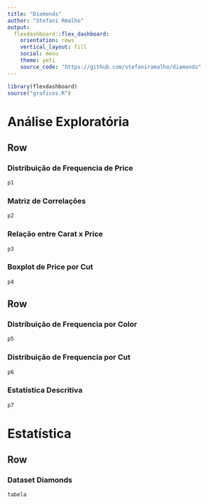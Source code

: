 ---
title: "Diamonds"
author: "Stefani Rmalho"
output: 
  flexdashboard::flex_dashboard:
    orientation: rows
    vertical_layout: fill
    social: menu
    theme: yeti 
    source_code: "https://github.com/stefaniramalho/diamonds"
---

```{r setup, include=FALSE}
library(flexdashboard)
source("graficos.R")
```

Análise Exploratória {data-icon="fas fa-chart-line"}
===================================== 

Row 
-----------------------------------------------------------------------

### Distribuição de Frequencia de Price

```{r}
p1
```

### Matriz de Correlações

```{r}
p2
```

### Relação entre Carat x Price

```{r}
p3
```

### Boxplot de Price por Cut

```{r}
p4
```

Row 
-----------------------------------------------------------------------

### Distribuição de Frequencia por Color

```{r}
p5
```

### Distribuição de Frequencia por Cut

```{r}
p6
```

### Estatística Descritiva {.no-mobile}

```{r, fig.width=12.15}
p7
```


Estatística {data-icon="fa-table"}
=====================================  

Row 
-------------------------------------
### Dataset Diamonds {.no-mobile}


```{r}
tabela
```
